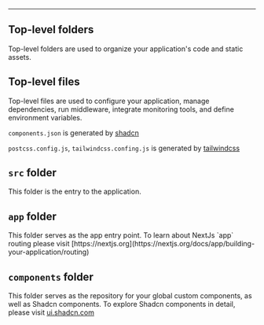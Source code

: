 
<Heading title="Project Structure" description="This page provides an overview of the project structure. It covers top-level files and folders, configuration files, and routing conventions." />

---

## Top-level folders

Top-level folders are used to organize your application's code and static assets.

<FileTree>
<FileTree.Folder name="root" defaultOpen>
  <FileTree.Folder name="public">
  </FileTree.Folder>
  <FileTree.Folder name="src">
  </FileTree.Folder>
  </FileTree.Folder>
</FileTree>

<OptionTable
  options={folder_info}
/>

## Top-level files
Top-level files are used to configure your application, manage dependencies, run middleware, integrate monitoring tools, and define environment variables.

<FileTree>
  <FileTree.Folder name="root" defaultOpen>
    <FileTree.File name="..."/>
    <FileTree.File name="components.json"/>
    <FileTree.File name="next.confing.js"/>
    <FileTree.File name="package.json"/>
    <FileTree.File name="postcss.config.js"/>
    <FileTree.File name="tailwindcss.config.js"/>
    <FileTree.File name="tsconfig.json"/>
    <FileTree.File name="webpack.config.js"/>
  </FileTree.Folder>
</FileTree>

<OptionTable
  options={file_tree_info}
/>

`components.json` is generated by [shadcn](https://ui.shadcn.com/docs/components-json)

`postcss.config.js`, `tailwindcss.confing.js` is generated by [tailwindcss](https://tailwindcss.com/docs/installation)


## `src` folder

This folder is the entry to the application.

<FileTree>
  <FileTree.Folder name="src" defaultOpen>
     <FileTree.Folder name="app">
    </FileTree.Folder>
    <FileTree.Folder name="assets">
    </FileTree.Folder>
    <FileTree.Folder name="components">
    <FileTree.Folder name="ui">
    </FileTree.Folder>
    </FileTree.Folder>
    <FileTree.Folder name="context">
    </FileTree.Folder>
    <FileTree.Folder name="lib">
    </FileTree.Folder>
  </FileTree.Folder>
</FileTree>

<OptionTable
  options={src_folder_info}
/>


## `app` folder

<FileTree>
  <FileTree.Folder name="app" defaultOpen>
     <FileTree.Folder name="(app)">
    </FileTree.Folder>
    <FileTree.Folder name="dashboard">
    </FileTree.Folder>
    <FileTree.File name="global.css"/>
    <FileTree.File name="layout.tsx"/>
    <FileTree.File name="providers.tsx"/>
  </FileTree.Folder>
</FileTree>
This folder serves as the app entry point. To learn about NextJs `app` routing please visit [https://nextjs.org](https://nextjs.org/docs/app/building-your-application/routing)

## `components` folder

<FileTree>
  <FileTree.Folder name="components" defaultOpen>
   <FileTree.Folder name="ui" defaultOpen>
    <FileTree.File name=".." />
    <FileTree.File name="button.tsx" />
    <FileTree.File name=".." />
  </FileTree.Folder>
  </FileTree.Folder>
</FileTree>

This folder serves as the repository for your global custom components, as well as Shadcn components. 
To explore Shadcn components in detail, please visit [ui.shadcn.com](https://ui.shadcn.com/docs)